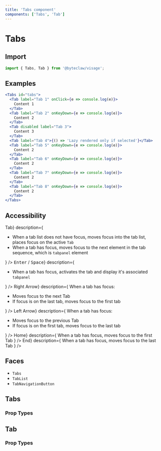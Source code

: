 ```yaml
---
title: 'Tabs component'
components: ['Tabs', 'Tab']
---
```


# Tabs

## Import

```js transpile=false
import { Tabs, Tab } from '@byteclaw/visage';
```

## Examples

```jsx live=true
<Tabs id="tabs">
  <Tab label="Tab 1" onClick={e => console.log(e)}>
    Content 1
  </Tab>
  <Tab label="Tab 2" onKeyDown={e => console.log(e)}>
    Content 2
  </Tab>
  <Tab disabled label="Tab 3">
    Content 3
  </Tab>
  <Tab label="Tab 4">{() => 'Lazy rendered only if selected'}</Tab>
  <Tab label="Tab 5" onKeyDown={e => console.log(e)}>
    Content 2
  </Tab>
  <Tab label="Tab 6" onKeyDown={e => console.log(e)}>
    Content 2
  </Tab>
  <Tab label="Tab 7" onKeyDown={e => console.log(e)}>
    Content 2
  </Tab>
  <Tab label="Tab 8" onKeyDown={e => console.log(e)}>
    Content 2
  </Tab>
</Tabs>
```

## Accessibility

<DescriptionList>
  <DescriptionListItem term={<kbd>Tab</kbd>} description={
    <ul>
      <li>When a tab list does not have focus, moves focus into the tab list, places focus on the active <Code>Tab</Code></li>
      <li>When a tab has focus, moves focus to the next element in the tab sequence, which is <Code>tabpanel</Code> element</li>
    </ul>
  } />
  <DescriptionListItem term={<React.Fragment><kbd>Enter</kbd> / <kbd>Space</kbd></React.Fragment>} description={
    <ul>
      <li>When a tab has focus, activates the tab and display it&apos;s associated <Code>tabpanel</Code></li>
    </ul>
  } />
  <DescriptionListItem term={<kbd>Right Arrow</kbd>} description={<React.Fragment>
    When a tab has focus:
    <ul>
        <li>Moves focus to the next Tab</li>
        <li>If focus is on the last tab, moves focus to the first tab</li>
      </ul>
  </React.Fragment>} />
  <DescriptionListItem term={<kbd>Left Arrow</kbd>} description={<React.Fragment>
    When a tab has focus:
    <ul>
      <li>Moves focus to the previous Tab</li>
      <li>If focus is on the first tab, moves focus to the last tab</li>
    </ul>
  </React.Fragment>} />
  <DescriptionListItem term={<kbd>Home</kbd>} description={<React.Fragment>
    When a tab has focus, moves focus to the first Tab
  </React.Fragment>} />
  <DescriptionListItem term={<kbd>End</kbd>} description={<React.Fragment>
    When a tab has focus, moves focus to the last Tab
  </React.Fragment>} />
</DescriptionList>

## Faces

* `Tabs`
* `TabList`
* `TabNavigationButton`

## Tabs

### Prop Types

<PropTypes component="Tabs" />

## Tab

### Prop Types

<PropTypes component="Tab" />
